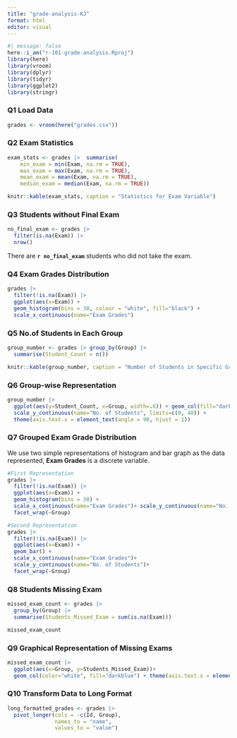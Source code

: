 ```yaml
---
title: "grade-analysis-KJ"
format: html
editor: visual
---
```


```r
#| message: false
here::i_am("r-101-grade-analysis.Rproj")
library(here)
library(vroom)
library(dplyr)
library(tidyr)
library(ggplot2)
library(stringr)
```

### Q1 Load Data

```r
grades <- vroom(here("grades.csv"))
```
### Q2 Exam Statistics

```r
exam_stats <- grades |>  summarise(
    min_exam = min(Exam, na.rm = TRUE),
    max_exam = max(Exam, na.rm = TRUE),
    mean_exam = mean(Exam, na.rm = TRUE),
    median_exam = median(Exam, na.rm = TRUE))

knitr::kable(exam_stats, caption = "Statistics for Exam Variable")
```

### Q3 Students without Final Exam

```r
no_final_exam <- grades |> 
  filter(is.na(Exam)) |>
  nrow()
```

There are **`r no_final_exam`** students who did not take the exam.

### Q4 Exam Grades Distribution

```r
grades |> 
  filter(!is.na(Exam)) |>
  ggplot(aes(x=Exam)) + 
  geom_histogram(bins = 30, colour = "white", fill="black") +
  scale_x_continuous(name="Exam Grades")
```

### Q5 No.of Students in Each Group

```r
group_number <- grades |> group_by(Group) |>
  summarise(Student_Count = n())

knitr::kable(group_number, caption = "Number of Students in Specific Group")
```

### Q6 Group-wise Representation

```r
group_number |>
  ggplot(aes(y=Student_Count, x=Group, width=.6)) + geom_col(fill="darkred") +
  scale_y_continuous(name="No. of Students", limits=c(0, 40)) +
  theme(axis.text.x = element_text(angle = 90, hjust = 1))
```

### Q7 Grouped Exam Grade Distribution

We use two simple representations of histogram and bar graph as the data represented, **Exam Grades** is a discrete variable.

```r
#First Representation
grades |>
  filter(!is.na(Exam)) |>
  ggplot(aes(x=Exam)) + 
  geom_histogram(bins = 30) +
  scale_x_continuous(name="Exam Grades")+ scale_y_continuous(name="No. of Students")+
  facet_wrap(~Group)

#Second Representation
grades |>
  filter(!is.na(Exam)) |>
  ggplot(aes(x=Exam)) + 
  geom_bar() +
  scale_x_continuous(name="Exam Grades")+
  scale_y_continuous(name="No. of Students")+
  facet_wrap(~Group)
```
### Q8 Students Missing Exam

```r
missed_exam_count <- grades |>
  group_by(Group) |>
  summarise(Students_Missed_Exam = sum(is.na(Exam)))

missed_exam_count
```

### Q9 Graphical Representation of Missing Exams

```r
missed_exam_count |>
  ggplot(aes(x=Group, y=Students_Missed_Exam))+
  geom_col(color="white", fill="darkblue") + theme(axis.text.x = element_text(angle = 90, hjust = 1))
```

### Q10 Transform Data to Long Format

```r
long_formatted_grades <- grades |>
  pivot_longer(cols = -c(Id, Group), 
               names_to = "name",
               values_to = "value")
```


